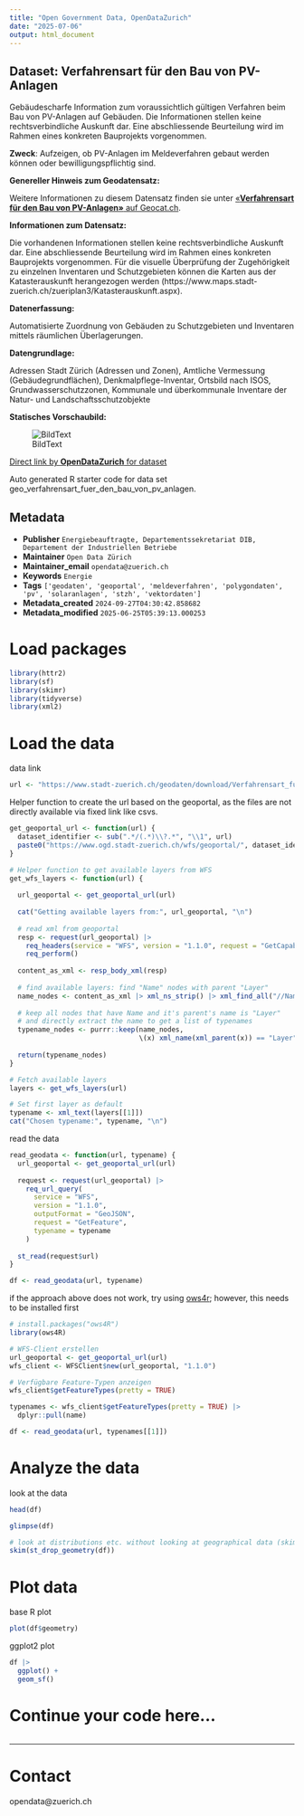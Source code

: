 ```yaml
---
title: "Open Government Data, OpenDataZurich"
date: "2025-07-06"
output: html_document
---
```


## Dataset: Verfahrensart für den Bau von PV-Anlagen

Gebäudescharfe Information zum voraussichtlich gültigen Verfahren beim Bau von PV-Anlagen auf Gebäuden. 
Die Informationen stellen keine rechtsverbindliche Auskunft dar. Eine abschliessende Beurteilung wird im Rahmen eines konkreten Bauprojekts vorgenommen.

**Zweck**: Aufzeigen, ob PV-Anlagen im Meldeverfahren gebaut werden können oder bewilligungspflichtig sind.

**Genereller Hinweis zum Geodatensatz:**


Weitere Informationen zu diesem Datensatz finden sie unter [«**Verfahrensart für den Bau von PV-Anlagen»** auf Geocat.ch](https://www.geocat.ch/geonetwork/srv/ger/catalog.search#/metadata/b2001940-b7a4-40c4-872e-c81832419060).				
			   

**Informationen zum Datensatz:**

Die vorhandenen Informationen stellen keine rechtsverbindliche Auskunft dar. Eine abschliessende Beurteilung wird im Rahmen eines konkreten Bauprojekts vorgenommen.
Für die visuelle Überprüfung der Zugehörigkeit zu einzelnen Inventaren und Schutzgebieten können die Karten aus der Katasterauskunft herangezogen werden (https://www.maps.stadt-zuerich.ch/zueriplan3/Katasterauskunft.aspx).


**Datenerfassung:**

Automatisierte Zuordnung von Gebäuden zu Schutzgebieten und Inventaren mittels räumlichen Überlagerungen.

**Datengrundlage:**

Adressen Stadt Zürich (Adressen und Zonen), Amtliche Vermessung (Gebäudegrundflächen), Denkmalpflege-Inventar, Ortsbild nach ISOS, Grundwasserschutzzonen, Kommunale und überkommunale Inventare der Natur- und Landschaftsschutzobjekte

**Statisches Vorschaubild:**

![BildText](https://www.gis.stadt-zuerich.ch/zueriplan_docs/geocat/b2001940-b7a4-40c4-872e-c81832419060.png)



[Direct link by **OpenDataZurich** for dataset](https://data.stadt-zuerich.ch/dataset/geo_verfahrensart_fuer_den_bau_von_pv_anlagen)

Auto generated R starter code for data set geo_verfahrensart_fuer_den_bau_von_pv_anlagen.

## Metadata

- **Publisher** `Energiebeauftragte, Departementssekretariat DIB, Departement der Industriellen Betriebe`
- **Maintainer** `Open Data Zürich`
- **Maintainer_email** `opendata@zuerich.ch`
- **Keywords** `Energie`
- **Tags** `['geodaten', 'geoportal', 'meldeverfahren', 'polygondaten', 'pv', 'solaranlagen', 'stzh', 'vektordaten']`
- **Metadata_created** `2024-09-27T04:30:42.858682`
- **Metadata_modified** `2025-06-25T05:39:13.000253`


# Load packages

```r
library(httr2)
library(sf)
library(skimr)
library(tidyverse)
library(xml2)
```

# Load the data

data link
```r
url <- "https://www.stadt-zuerich.ch/geodaten/download/Verfahrensart_fuer_den_Bau_von_PV_Anlagen?format=geojson_link"
```


Helper function to create the url based on the geoportal, as the files are not directly available via fixed link like csvs.
```r
get_geoportal_url <- function(url) {
  dataset_identifier <- sub(".*/(.*)\\?.*", "\\1", url)
  paste0("https://www.ogd.stadt-zuerich.ch/wfs/geoportal/", dataset_identifier)
}
```

```r
# Helper function to get available layers from WFS
get_wfs_layers <- function(url) {
  
  url_geoportal <- get_geoportal_url(url)
  
  cat("Getting available layers from:", url_geoportal, "\n")
  
  # read xml from geoportal
  resp <- request(url_geoportal) |> 
    req_headers(service = "WFS", version = "1.1.0", request = "GetCapabilities") |> 
    req_perform()
  
  content_as_xml <- resp_body_xml(resp)
  
  # find available layers: find "Name" nodes with parent "Layer"
  name_nodes <- content_as_xml |> xml_ns_strip() |> xml_find_all("//Name")
  
  # keep all nodes that have Name and it's parent's name is "Layer"
  # and directly extract the name to get a list of typenames
  typename_nodes <- purrr::keep(name_nodes,
                                \(x) xml_name(xml_parent(x)) == "Layer")
  
  return(typename_nodes)
}

# Fetch available layers
layers <- get_wfs_layers(url)

# Set first layer as default
typename <- xml_text(layers[[1]])
cat("Chosen typename:", typename, "\n")
```

read the data
```r
read_geodata <- function(url, typename) {
  url_geoportal <- get_geoportal_url(url)
  
  request <- request(url_geoportal) |>
    req_url_query(
      service = "WFS",
      version = "1.1.0",
      outputFormat = "GeoJSON",
      request = "GetFeature",
      typename = typename
    )
  
  st_read(request$url)
}

df <- read_geodata(url, typename)
```

if the approach above does not work, try using [ows4r](https://eblondel.github.io/ows4R/); however, this needs to be installed first
```r
# install.packages("ows4R")
library(ows4R)

# WFS-Client erstellen
url_geoportal <- get_geoportal_url(url)
wfs_client <- WFSClient$new(url_geoportal, "1.1.0")

# Verfügbare Feature-Typen anzeigen
wfs_client$getFeatureTypes(pretty = TRUE)

typenames <- wfs_client$getFeatureTypes(pretty = TRUE) |> 
  dplyr::pull(name)

df <- read_geodata(url, typenames[[1]])
```

# Analyze the data

look at the data
```r
head(df)
```

```r
glimpse(df)
```

```r
# look at distributions etc. without looking at geographical data (skim cannot deal with geometries)
skim(st_drop_geometry(df))
```

# Plot data

base R plot
```r
plot(df$geometry)
```

ggplot2 plot
```r
df |>
  ggplot() +
  geom_sf()
```

# Continue your code here...

```r

```

------------------------------------------------------------------------

# Contact

opendata@zuerich.ch
